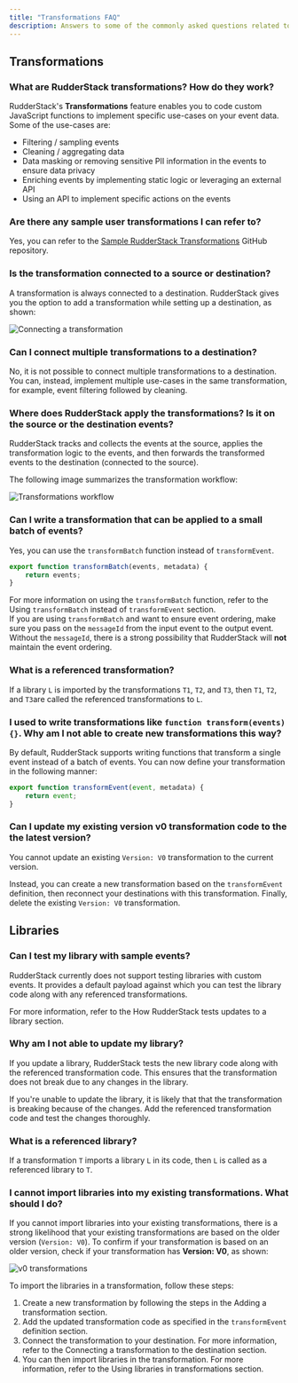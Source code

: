 ```yaml
---
title: "Transformations FAQ"
description: Answers to some of the commonly asked questions related to RudderStack's Transformations feature.
---
```


## Transformations

### What are RudderStack transformations? How do they work?

RudderStack's **Transformations** feature enables you to code custom JavaScript functions to implement specific use-cases on your event data. Some of the use-cases are:

- Filtering / sampling events
- Cleaning / aggregating data
- Data masking or removing sensitive PII information in the events to ensure data privacy
- Enriching events by implementing static logic or leveraging an external API
- Using an API to implement specific actions on the events

### Are there any sample user transformations I can refer to?

Yes, you can refer to the [Sample RudderStack Transformations](https://github.com/rudderlabs/sample-user-transformers) GitHub repository.

### Is the transformation connected to a source or destination?

A transformation is always connected to a destination. RudderStack gives you the option to add a transformation while setting up a destination, as shown:

<img src="../../assets/features/connecting-a-transformation.png" alt="Connecting a transformation" />

###  Can I connect multiple transformations to a destination?

No, it is not possible to connect multiple transformations to a destination. You can, instead, implement multiple use-cases in the same transformation, for example, event filtering followed by cleaning.

### Where does RudderStack apply the transformations? Is it on the source or the destination events?

RudderStack tracks and collects the events at the source, applies the transformation logic to the events, and then forwards the transformed events to the destination (connected to the source).

The following image summarizes the transformation workflow:

<img src="../../assets/features/transformations-workflow.png" alt="Transformations workflow" />

### Can I write a transformation that can be applied to a small batch of events?

Yes, you can use the `transformBatch` function instead of `transformEvent`.

```javascript
export function transformBatch(events, metadata) {
    return events;
}
```

<div class="infoBlock">
For more information on using the <code class="inline-code">transformBatch</code> function, refer to the <Link to="/features/transformations/#using-transformbatch-instead-of-transformevent">Using <code class="inline-code">transformBatch</code> instead of <code class="inline-code">transformEvent</code></Link> section.
</div>

<div class="dangerBlock">
If you are using <code class="inline-code">transformBatch</code> and want to ensure event ordering, make sure you pass on the <code class="inline-code">messageId</code> from the input event to the output event. Without the <code class="inline-code">messageId</code>, there is a strong possibility that RudderStack will <strong>not</strong> maintain the event ordering.
</div>

### What is a referenced transformation?

If a library `L` is <Link to="/features/transformations/#using-libraries-in-transformations">imported by the transformations</Link> `T1`, `T2`, and `T3`, then `T1`, `T2`, and `T3`are called the referenced transformations to `L`.

### I used to write transformations like `function transform(events) {}`. Why am I not able to create new transformations this way?

By default, RudderStack supports writing functions that transform a single event instead of a batch of events. You can now define your transformation in the following manner:

```javascript
export function transformEvent(event, metadata) {
    return event;
}
```

### Can I update my existing version v0 transformation code to the the latest version?

You cannot update an existing `Version: V0` transformation to the current version.

Instead, you can <Link to="/features/transformations/#adding-a-transformation">create a new transformation</Link> based on the <Link to="/features/transformations/#transformevent-definition">`transformEvent` definition</Link>, then reconnect your destinations with this transformation. Finally, delete the existing `Version: V0` transformation.

## Libraries

### Can I test my library with sample events?

RudderStack currently does not support testing libraries with custom events. It provides a default payload against which you can test the library code along with any referenced transformations.

For more information, refer to the <Link to="/features/transformations/#how-rudderstack-tests-library-updates">How RudderStack tests updates to a library</Link> section.

### Why am I not able to update my library?

If you update a library, <Link to="/features/transformations/#how-rudderstack-tests-library-updates">RudderStack tests the new library code</Link> along with the referenced transformation code. This ensures that the transformation does not break due to any changes in the library.

If you're unable to update the library, it is likely that that the transformation is breaking because of the changes. Add the referenced transformation code and test the changes thoroughly.

### What is a referenced library?

If a transformation `T` <Link to="/features/transformations/#using-libraries-in-transformations">imports a library</Link> `L` in its code, then `L` is called as a referenced library to `T`. 

### I cannot import libraries into my existing transformations. What should I do?

If you cannot import libraries into your existing transformations, there is a strong likelihood that your existing transformations are based on the older version (`Version: V0`). To confirm if your transformation is based on an older version, check if your transformation has **Version: V0**, as shown:

<img src="../../assets/features/older-transformation.png" alt="v0 transformations" />

To import the libraries in a transformation, follow these steps:

1. Create a new transformation by following the steps in the <Link to="/features/transformations/#adding-a-transformation">Adding a transformation</Link> section.
2. Add the updated transformation code as specified in the <Link to="/features/transformations/#transformevent-definition">`transformEvent` definition</Link> section.
3. Connect the transformation to your destination. For more information, refer to the <Link to="/features/transformations/#connecting-transformation-to-a-destination">Connecting a transformation to the destination</Link> section.
4. You can then import libraries in the transformation. For more information, refer to the <Link to="/features/transformations/#using-libraries-in-transformations">Using libraries in transformations</Link> section.